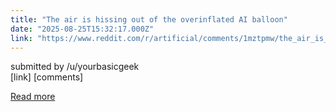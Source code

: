 ```yaml
---
title: "The air is hissing out of the overinflated AI balloon"
date: "2025-08-25T15:32:17.000Z"
link: "https://www.reddit.com/r/artificial/comments/1mztpmw/the_air_is_hissing_out_of_the_overinflated_ai/"
---
```


submitted by    /u/yourbasicgeek  
 [link]   [comments]

[Read more](https://www.reddit.com/r/artificial/comments/1mztpmw/the_air_is_hissing_out_of_the_overinflated_ai/)
